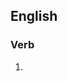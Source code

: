 ==English==

===Verb===
{{head|en|present participle}}

# {{present participle of|dereference|lang=en|nocat=1}}